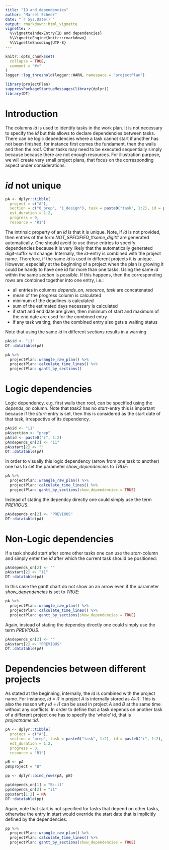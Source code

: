 ```yaml
---
title: "ID and dependencies"
author: "Marsel Scheer"
date: "`r Sys.Date()`"
output: rmarkdown::html_vignette
vignette: >
  %\VignetteIndexEntry{ID and dependencies}
  %\VignetteEngine{knitr::rmarkdown}
  %\VignetteEncoding{UTF-8}
---
```


```r
knitr::opts_chunk$set(
  collapse = TRUE,
  comment = "#>"
)
logger::log_threshold(logger::WARN, namespace = "projectPlan")

library(projectPlan)
suppressPackageStartupMessages(library(dplyr))
library(DT)
```

# Introduction

The columns *id* is used to identify tasks in the work plan. It is not necessary to specify
the *id* but this allows to declare dependencies between
tasks. There can be logic dependencies where a task cannot start if another has not been finished, for instance
first comes the fundament, then the walls and then the roof. Other tasks may need to be executed
sequentially simply because because there are not enough resources.
For illustration purpose, we will create very small project plans, that focus on the corresponding aspect 
under considerations.

# *id* not unique 

```r
pA <- dplyr::tibble(
  project = c("A"), 
  section = c("0_prep", "1_design"), task = paste0("task", 1:2), id = paste0("i", 1:2), start = "TODAY", depends_on = "", deadline = NA,
  est_duration = 1:2,
  progress = 0, 
  resource = "R1")
```

The intrinsic property of an *id* is that it is unique. Note, if *id* is not provided, then entries of the form *NOT_SPECIFIED_#some_digit#*
are generated automatically. One should avoid to use those entries to specify dependencies because it is very likely that the
automatically generated digit-suffix will change. Internally, the *id*-entry is combined with the project name.
Therefore, if the same *id* is used in different projects it is unique.
However, especially at the beginning of a project when the plan is growing it could be handy to have one id for more than one tasks. 
Using the same *id* within the same *section* is possible. If this happens, then the corresponding rows are combined
together into one entry, i.e.:

* all entries in columns *depends_on, resource, task* are concatenated
* mean of the progress column is calculated
* minimum of the deadlines is calculated
* sum of the estimated days necessary is calculated
* if start and end date are given, then minimum of start and maximum of the end date are used for the combined entry
* if any task waiting, then the combined entry also gets a waiting status

Note that using the same *id* in different *sections* results in a warning

```r
pA$id <- "i1"
DT::datatable(pA)
```

```r
pA %>% 
  projectPlan::wrangle_raw_plan() %>% 
  projectPlan::calculate_time_lines() %>% 
  projectPlan::gantt_by_sections()
```

# Logic dependencies

Logic dependency, e.g. first walls then roof, can be specified using the *depends_on* column. 
Note that *task2* has no *start*-entry this is important because if the *start*-entry is set,
then this is considered as the start date of that task, irrespective of its dependency.

```r
pA$id <- "i1"
pA$section <- "prep"
pA$id <- paste0("i", 1:2)
pA$depends_on[2] <- "i1"
pA$start[2] <- ""
DT::datatable(pA)
```

In order to visually this logic dependency (arrow from one task to another) one has to set the parameter *show_dependencies* to 
*TRUE*:

```r
pA %>% 
  projectPlan::wrangle_raw_plan() %>% 
  projectPlan::calculate_time_lines() %>% 
  projectPlan::gantt_by_sections(show_dependencies = TRUE)
```

Instead of stating the dependcy directly one could simply use the term *PREVIOUS*. 

```r
pA$depends_on[2] <- "PREVIOUS"
DT::datatable(pA)
```

# Non-Logic dependencies

If a task should start after some other tasks one can use the *start*-column and simply
enter the *id* after which the current task should be positioned:

```r
pA$depends_on[2] <- ""
pA$start[2] <- "i1"
DT::datatable(pA)
```

In this case the gantt chart do not show an an arrow even if the parameter *show_dependencies* is set to *TRUE*:

```r
pA %>% 
  projectPlan::wrangle_raw_plan() %>% 
  projectPlan::calculate_time_lines() %>% 
  projectPlan::gantt_by_sections(show_dependencies = TRUE)
```


Again, instead of stating the dependcy directly one could simply use the term *PREVIOUS*. 

```r
pA$depends_on[2] <- ""
pA$start[2] <- "PREVIOUS"
DT::datatable(pA)
```


# Dependencies between different projects

As stated at the beginning, internally, the *id* is combined with the project name. For instance, *id = i1* in
project *A* is internally stored as *A::i1*. This is also the reason why *id = i1* can be used in project *A* and
*B* at the same time without any conflicts. In order to define that a task depends on another task of a different 
project one has to specify the 'whole' id, that is *projectname::id*.

```r
pA <- dplyr::tibble(
  project = c("A"), 
  section = "prep", task = paste0("task", 1:2), id = paste0("i", 1:2), start = "TODAY", depends_on = "", deadline = NA,
  est_duration = 1:2,
  progress = 0, 
  resource = "R1")

pB <- pA
pB$project = "B"

pp <- dplyr::bind_rows(pA, pB)

pp$depends_on[1] = "B::i1"
pp$depends_on[2] = "i1"
pp$start[1:2] = NA
DT::datatable(pp)
```

Again, note that start is not specified for tasks that depend on other tasks, otherwise the entry in start would
override the start date that is implicitly defined by the dependencies.


```r
pp %>% 
  projectPlan::wrangle_raw_plan() %>% 
  projectPlan::calculate_time_lines() %>% 
  projectPlan::gantt_by_sections(show_dependencies = TRUE)
```

